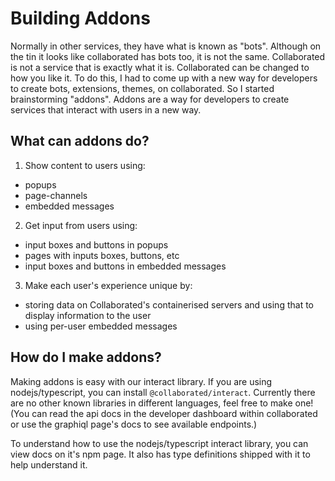 
<Meta title="Developers/Addons/Building Addons"/>

# Building Addons

Normally in other services, they have what is known as "bots". Although on the tin it looks like collaborated has bots too, it is not the same.
Collaborated is not a service that is exactly what it is. Collaborated can be changed to how you like it.
To do this, I had to come up with a new way for developers to create bots, extensions, themes, on collaborated.
So I started brainstorming "addons". Addons are a way for developers to create services that interact with users in a new way.

## What can addons do?

1. Show content to users using:
 - popups
 - page-channels
 - embedded messages
2. Get input from users using:
 - input boxes and buttons in popups
 - pages with inputs boxes, buttons, etc
 - input boxes and buttons in embedded messages
3. Make each user's experience unique by:
 - storing data on Collaborated's containerised servers and using that to display information to the user
 - using per-user embedded messages

## How do I make addons?
Making addons is easy with our interact library. If you are using nodejs/typescript, you can install `@collaborated/interact`.
Currently there are no other known libraries in different languages, feel free to make one! (You can read the api docs in the developer dashboard within collaborated or use the graphiql page's docs to see available endpoints.)

To understand how to use the nodejs/typescript interact library, you can view docs on it's npm page. It also has type definitions shipped with it to help understand it.
